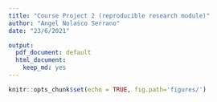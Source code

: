 ```yaml
---
title: "Course Project 2 (reproducible research module)"
author: "Angel Nolasco Serrano"
date: "23/6/2021"

output:
  pdf_document: default
  html_document:
    keep_md: yes
---
```


```r
knitr::opts_chunk$set(echo = TRUE, fig.path='figures/')
```

